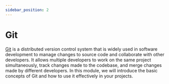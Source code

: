 ```yaml
---
sidebar_position: 2
---
```


# Git

[Git](https://git-scm.com/) is a distributed version control system that is widely used in software development to manage changes to source code and collaborate with other developers.
It allows multiple developers to work on the same project simultaneously, track changes made to the codebase, and merge changes made by different developers.
In this module, we will introduce the basic concepts of Git and how to use it effectively in your projects.

